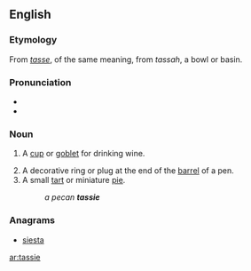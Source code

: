 {{also|Tassie}}
==English==

===Etymology===

From {{etyl|fr|en}} ''[[tasse]]'', of the same meaning, from {{etyl|ar|en}} ''tassah'', a bowl or basin.

===Pronunciation===
* {{IPA|ˈtæsi}}
* {{rhymes|æsi}}

===Noun===
{{en-noun}}

# {{context|Scotland|lang=en}} A [[cup]] or [[goblet]] for drinking wine.
# A decorative ring or plug  at the end of the [[barrel]] of a pen.
# A small [[tart]] or miniature [[pie]].
#: ''a pecan '''tassie'''''

===Anagrams===
* [[siesta#English|siesta]]

[[ar:tassie]]